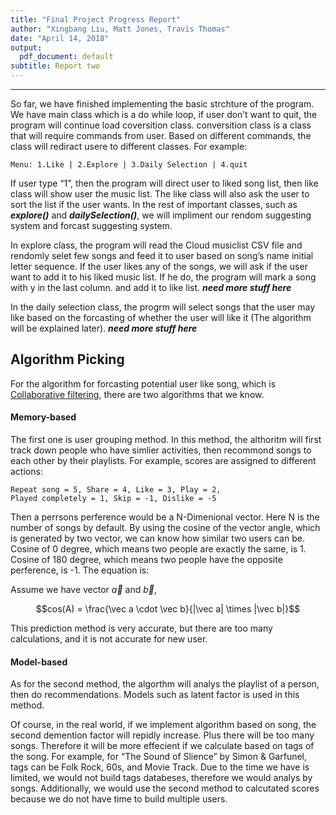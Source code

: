 ```yaml
---
title: "Final Project Progress Report"
author: "Xingbang Liu, Matt Jones, Travis Thomas"
date: "April 14, 2018"
output:
  pdf_document: default
subtitle: Report two
---
```

***

  So far, we have finished implementing the basic strchture of the program. We have main class which is a do while loop, if user don't want to quit, the program will continue load coversition class. conversition class is a class that will require commands from user. Based on different commands, the class will rediract usere to different classes. For example: 

```
Menu: 1.Like | 2.Explore | 3.Daily Selection | 4.quit
```

If user type "1", then the program will direct user to liked song list, then like class will show user the music list. The like class will also ask the user to sort the list if the user wants.  In the rest of important classes, such as ***explore()*** and ***dailySelection()***, we will impliment our rendom suggesting system and forcast suggesting system. 

In explore class, the program will read the Cloud musiclist CSV file and rendomly selet few songs and feed it to user based on song's name initial letter sequence. If the user likes any of the songs, we will ask if the user want to add it to his liked music list. If he do, the program will mark a song with y in the last column. and add it to like list. ***need more stuff here***

In the daily selection class, the progrm will select songs that the user may like based on the forcasting of whether the user will like it (The algorithm will be explained later). ***need more stuff here***

## Algorithm Picking

  For the algorithm for forcasting potential user like song, which is [Collaborative filtering](https://en.wikipedia.org/wiki/Collaborative_filtering), there are two algorithms that we know. 
  
#### Memory-based

  The first one is user grouping method. In this method, the althoritm will first track down people who have simlier activities, then recommond songs to each other by their playlists. For example, scores are assigned to different actions:

```
Repeat song = 5, Share = 4, Like = 3, Play = 2, 
Played completely = 1, Skip = -1, Dislike = -5
```

Then a perrsons perference would be a N-Dimenional vector. Here N is the number of songs by default. By using the cosine of the vector angle, which is generated by two vector, we can know how similar two users can be. Cosine of 0 degree, which means two people are exactly the same, is 1. Cosine of 180 degree, which means two people have the opposite perference, is -1. The equation is:

Assume we have vector $\vec a$ and $\vec b$,

$$cos(A) = \frac{\vec a \cdot \vec b}{|\vec a| \times |\vec b|}$$

This prediction method is very accurate, but there are too many calculations, and it is not accurate for new user. 

#### Model-based

  As for the second method, the algorthm will analys the playlist of a person, then do recommendations. Models such as latent factor is used in this method. 

  Of course, in the real world, if we implement algorithm based on song, the second demention factor will repidly increase. Plus there will be too many songs. Therefore it will be more effecient if we calculate based on tags of the song. For example, for "The Sound of Slience" by Simon & Garfunel, tags can be Folk Rock, 60s, and Movie Track. Due to the time we have is limited, we would not build tags databeses, therefore we would analys by songs. Additionally, we would use the second method to calcutated scores because we do not have time to build multiple users.
